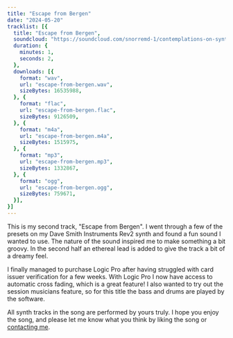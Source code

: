 ```yaml
---
title: "Escape from Bergen"
date: "2024-05-20"
tracklist: [{
  title: "Escape from Bergen",
  soundcloud: "https://soundcloud.com/snorremd-1/contemplations-on-synth-neon-scapes",
  duration: {
    minutes: 1,
    seconds: 2,
  },
  downloads: [{
    format: "wav",
    url: "escape-from-bergen.wav",
    sizeBytes: 16535988,
  }, {
    format: "flac",
    url: "escape-from-bergen.flac",
    sizeBytes: 9126509,
  }, {
    format: "m4a",
    url: "escape-from-bergen.m4a",
    sizeBytes: 1515975,
  }, {
    format: "mp3",
    url: "escape-from-bergen.mp3",
    sizeBytes: 1332867,
  }, {
    format: "ogg",
    url: "escape-from-bergen.ogg",
    sizeBytes: 759671,
  }],
}]
---
```


This is my second track, "Escape from Bergen".
I went through a few of the presets on my Dave Smith Instruments Rev2 synth and found a fun sound I wanted to use.
The nature of the sound inspired me to make something a bit groovy.
In the second half an ethereal lead is added to give the track a bit of a dreamy feel.

I finally managed to purchase Logic Pro after having struggled with card issuer verification for a few weeks.
With Logic Pro I now have access to automatic cross fading, which is a great feature!
I also wanted to try out the session musicians feature, so for this title the bass and drums are played by the software.

All synth tracks in the song are performed by yours truly.
I hope you enjoy the song, and please let me know what you think by liking the song or [contacting me](/about).